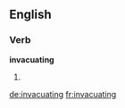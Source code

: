 ==English==

===Verb===
'''invacuating'''

# {{present participle of|invacuate}}


[[de:invacuating]]
[[fr:invacuating]]